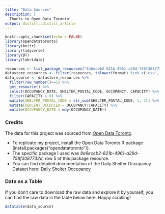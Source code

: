 ```yaml
---
title: "Data Sources"
description: |
  Thanks to Open Data Toronto!
output: distill::distill_article
---
```


```r
knitr::opts_chunk$set(echo = FALSE)
library(opendatatoronto)
library(knitr)
library(tidyverse)
library(DT)
library(lubridate)
```

```r
resources <- list_package_resources("8a6eceb2-821b-4961-a29d-758f3087732d")
datastore_resources <- filter(resources, tolower(format) %in% c('csv', 'geojson'))
data_source <- datastore_resources %>% 
  filter(row_number()==5) %>% 
  get_resource() %>% 
  select(OCCUPANCY_DATE, SHELTER_POSTAL_CODE, OCCUPANCY, CAPACITY) %>% 
  filter(CAPACITY > 0) %>% 
  mutate(SHELTER_POSTAL_CODE = str_sub(SHELTER_POSTAL_CODE, 1, 3)) %>% 
  mutate(PERCENT_OCCUPIED = OCCUPANCY/CAPACITY) %>% 
  mutate(OCCUPANCY_DATE = mdy(OCCUPANCY_DATE))
```

### Credits

The data for this project was sourced from [Open Data Toronto](https://www.toronto.ca/city-government/data-research-maps/open-data/).

* To replicate my project, install the Open Data Toronto R package (install.packages("opendatatoronto")).
* The specific package I used was *8a6eceb2-821b-4961-a29d-758f3087732d*, row 5 of this package resource.
* You can find detailed documentation of the Daily Shelter Occupancy Dataset here: [Daily Shelter Occupancy](https://open.toronto.ca/dataset/daily-shelter-occupancy/)

### Data as a Table
If you don't care to download the raw data and explore it by yourself, you can find the raw data in the table below here. Happy scrolling!

```r
datatable(data_source)
```


